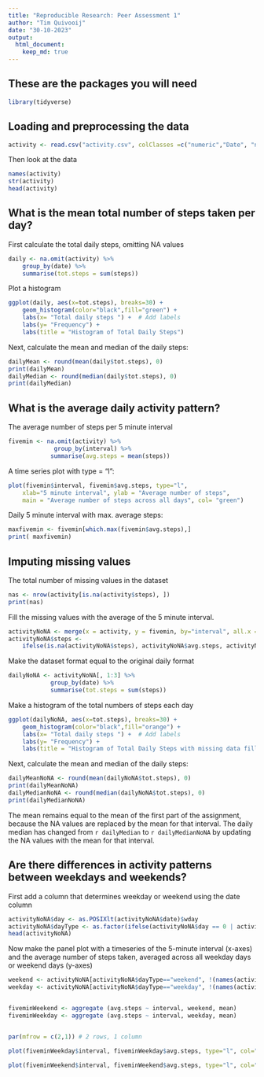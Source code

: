 ```yaml
---
title: "Reproducible Research: Peer Assessment 1"
author: "Tim Quivooij"
date: "30-10-2023"
output: 
  html_document:
    keep_md: true
---
```

## These are the packages you will need
```r
library(tidyverse)
```

## Loading and preprocessing the data
```r
activity <- read.csv("activity.csv", colClasses =c("numeric","Date", "numeric"))
```
Then look at the data
```r
names(activity)
str(activity)
head(activity)

```


## What is the mean total number of steps taken per day?
First calculate the total daily steps, omitting NA values
```r
daily <- na.omit(activity) %>%
    group_by(date) %>%
    summarise(tot.steps = sum(steps))
```

Plot a histogram

```r
ggplot(daily, aes(x=tot.steps), breaks=30) +
    geom_histogram(color="black",fill="green") + 
    labs(x= "Total daily steps ") +  # Add labels
    labs(y= "Frequency") +
    labs(title = "Histogram of Total Daily Steps")
```

Next, calculate the mean and median of the daily steps:

```r
dailyMean <- round(mean(daily$tot.steps), 0)
print(dailyMean)
dailyMedian <- round(median(daily$tot.steps), 0)
print(dailyMedian)
```

## What is the average daily activity pattern?

The average number of steps per 5 minute interval

```r
fivemin <- na.omit(activity) %>%
             group_by(interval) %>%
            summarise(avg.steps = mean(steps))
```

A time series plot with type = "l":

```r
plot(fivemin$interval, fivemin$avg.steps, type="l",
    xlab="5 minute interval", ylab = "Average number of steps",
    main = "Average number of steps across all days", col= "green")
```

Daily 5 minute interval with max. average steps:

```r
maxfivemin <- fivemin[which.max(fivemin$avg.steps),]
print( maxfivemin)
```
## Imputing missing values

The total number of missing values in the dataset

```r
nas <- nrow(activity[is.na(activity$steps), ])
print(nas)
```

Fill the missing values with the average of the 5 minute interval.
```r
activityNoNA <- merge(x = activity, y = fivemin, by="interval", all.x = TRUE) 
activityNoNA$steps <-
    ifelse(is.na(activityNoNA$steps), activityNoNA$avg.steps, activityNoNA$steps)
```

Make the dataset format equal to the original daily format

```r
dailyNoNA <- activityNoNA[, 1:3] %>%
            group_by(date) %>%
            summarise(tot.steps = sum(steps))


```

Make a histogram of the total numbers of steps each day
```r
ggplot(dailyNoNA, aes(x=tot.steps), breaks=30) +
    geom_histogram(color="black",fill="orange") + 
    labs(x= "Total daily steps ") +  # Add labels
    labs(y= "Frequency") +
    labs(title = "Histogram of Total Daily Steps with missing data filled")
```

Next, calculate the mean and median of the daily steps:

```r
dailyMeanNoNA <- round(mean(dailyNoNA$tot.steps), 0)
print(dailyMeanNoNA)
dailyMedianNoNA <- round(median(dailyNoNA$tot.steps), 0)
print(dailyMedianNoNA)
```

The mean remains equal to the mean of the first part of the assignment, because the NA values are replaced by the mean for that interval. The daily median has changed from `r dailyMedian` to `r dailyMedianNoNA` by updating the NA values with the mean for that interval.

## Are there differences in activity patterns between weekdays and weekends?

First add a column that determines weekday or weekend using the date column
```r
activityNoNA$day <- as.POSIXlt(activityNoNA$date)$wday
activityNoNA$dayType <- as.factor(ifelse(activityNoNA$day == 0 | activityNoNA$day == 6 , "weekend", "weekday"))
head(activityNoNA)
```

Now make the panel plot with a timeseries of the 5-minute interval (x-axes) and the average number of steps taken, averaged across all weekday days or weekend days (y-axes)

```r
weekend <- activityNoNA[activityNoNA$dayType=="weekend", !(names(activityNoNA)%in% c("steps", "date", "day"))]
weekday <- activityNoNA[activityNoNA$dayType=="weekday", !(names(activityNoNA)%in% c("steps", "date", "day"))]


fiveminWeekend <- aggregate (avg.steps ~ interval, weekend, mean)
fiveminWeekday <- aggregate (avg.steps ~ interval, weekday, mean)


par(mfrow = c(2,1)) # 2 rows, 1 column

plot(fiveminWeekday$interval, fiveminWeekday$avg.steps, type="l", col="black", main="Weekdays", xlab = "5-minute interval", ylab="Number of steps" )

plot(fiveminWeekend$interval, fiveminWeekend$avg.steps, type="l", col="black", main="Weekend" , xlab = "5-minute interval", ylab="Number of steps")

```
